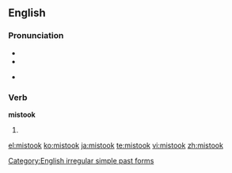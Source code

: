 ==English==

===Pronunciation===
* {{SAMPA|/mIs'tUk/}}
* {{IPA|/mɪsˈtʊk/}}
* {{audio|en-us-mistook.ogg|Audio (US)}}
*: {{rhymes|ʊk}}

===Verb===
'''mistook'''

# {{simple past of|[[mistake]]}}

[[Category:English irregular simple past forms]]

[[el:mistook]]
[[ko:mistook]]
[[ja:mistook]]
[[te:mistook]]
[[vi:mistook]]
[[zh:mistook]]
